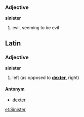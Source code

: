 ===Adjective===
'''sinister''' 

# evil, seeming to be evil

==Latin==
===Adjective===
'''sinister'''

# left (as opposed to '''[[dexter]]''', right)

====Antonym====
*[[dexter]]

[[et:Sinister]]